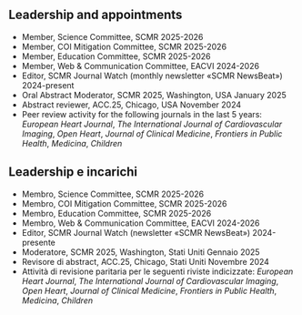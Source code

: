 ::: {.content-visible when-profile="english"}
# Leadership and appointments
- Member, Science Committee, SCMR \hfill 2025-2026
- Member, COI Mitigation Committee, SCMR \hfill 2025-2026
- Member, Education Committee, SCMR \hfill 2025-2026
- Member, Web & Communication Committee, EACVI \hfill 2024-2026
- Editor, SCMR Journal Watch (monthly newsletter «SCMR NewsBeat») \hfill 2024-present
- Oral Abstract Moderator, SCMR 2025, Washington, USA \hfill January 2025
- Abstract reviewer, ACC.25, Chicago, USA \hfill November 2024
- Peer review activity for the following journals in the last 5 years: *European Heart Journal*, *The International Journal of Cardiovascular Imaging*, *Open Heart*, *Journal of Clinical Medicine*, *Frontiers in Public Health*, *Medicina*, *Children*
:::

::: {.content-visible when-profile="italian"}
# Leadership e incarichi

- Membro, Science Committee, SCMR \hfill 2025-2026
- Membro, COI Mitigation Committee, SCMR \hfill 2025-2026
- Membro, Education Committee, SCMR \hfill 2025-2026
- Membro, Web & Communication Committee, EACVI \hfill 2024-2026
- Editor, SCMR Journal Watch (newsletter «SCMR NewsBeat») \hfill 2024-presente
- Moderatore, SCMR 2025, Washington, Stati Uniti \hfill Gennaio 2025
- Revisore di abstract, ACC.25, Chicago, Stati Uniti \hfill Novembre 2024
- Attività di revisione paritaria per le seguenti riviste indicizzate: *European Heart Journal*, *The International Journal of Cardiovascular Imaging*, *Open Heart*, *Journal of Clinical Medicine*, *Frontiers in Public Health*, *Medicina*, *Children*
:::